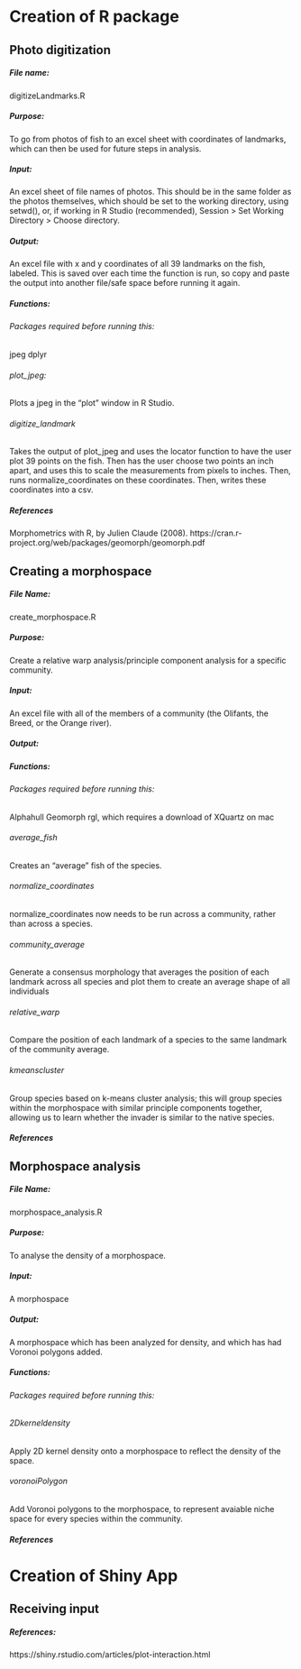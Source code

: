 # Creation of R package
## Photo digitization
##### File name:
digitizeLandmarks.R

##### Purpose:
To go from photos of fish to an excel sheet with coordinates of landmarks, which can then be used for future steps in analysis.

##### Input:
An excel sheet of file names of photos. This should be in the same folder as the photos themselves, which should be set to the working directory, using setwd(), or, if working in R Studio (recommended), Session > Set Working Directory > Choose directory.

##### Output:
An excel file with x and y coordinates of all 39 landmarks on the fish, labeled. This is saved over each time the function is run, so copy and paste the output into another file/safe space before running it again.

##### Functions:

###### Packages required before running this:
jpeg
dplyr

###### plot_jpeg:
Plots a jpeg in the "plot" window in R Studio.

###### digitize_landmark
Takes the output of plot_jpeg and uses the locator function to have the user plot 39 points on the fish. Then has the user choose two points an inch apart, and uses this to scale the measurements from pixels to inches. Then, runs normalize_coordinates on these coordinates. Then, writes these coordinates into a csv.

##### References
Morphometrics with R, by Julien Claude (2008).
https://cran.r-project.org/web/packages/geomorph/geomorph.pdf


## Creating a morphospace

##### File Name:
create_morphospace.R

##### Purpose:
Create a relative warp analysis/principle component analysis for a specific community.

##### Input:
An excel file with all of the members of a community (the Olifants, the Breed, or the Orange river). 

##### Output:


##### Functions:

###### Packages required before running this:
Alphahull
Geomorph
rgl, which requires a download of XQuartz on mac

###### average_fish
Creates an "average" fish of the species.

###### normalize_coordinates
normalize_coordinates now needs to be run across a community, rather than across a species.

###### community_average
Generate a consensus morphology that averages the position of each landmark across all species and plot them to create an average shape of all individuals

###### relative_warp
Compare the position of each landmark of a species to the same landmark of the community average. 

###### kmeanscluster
Group species based on k-means cluster analysis; this will group species within the morphospace with similar principle components together, allowing us to learn whether the invader is similar to the native species.

##### References

## Morphospace analysis

##### File Name:
morphospace_analysis.R

##### Purpose:
To analyse the density of a morphospace.

##### Input:
A morphospace

##### Output:
A morphospace which has been analyzed for density, and which has had Voronoi polygons added.

##### Functions:

###### Packages required before running this:

###### 2Dkerneldensity
Apply 2D kernel density onto a morphospace to reflect the density of the space.

###### voronoiPolygon
Add Voronoi polygons to the morphospace, to represent avaiable niche space for every species within the community.

##### References

# Creation of Shiny App

## Receiving input 

##### References:
https://shiny.rstudio.com/articles/plot-interaction.html
